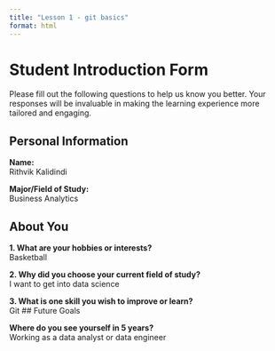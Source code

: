 ```yaml
---
title: "Lesson 1 - git basics"
format: html
---
```


# Student Introduction Form

Please fill out the following questions to help us know you better. Your responses will be invaluable in making the learning experience more tailored and engaging.

## Personal Information

**Name:**  
Rithvik Kalidindi

**Major/Field of Study:**  
Business Analytics

## About You

**1. What are your hobbies or interests?**  
Basketball 

**2. Why did you choose your current field of study?**  
I want to get into data science

**3. What is one skill you wish to improve or learn?**  
Git 
## Future Goals

**Where do you see yourself in 5 years?**  
Working as a data analyst or data engineer
